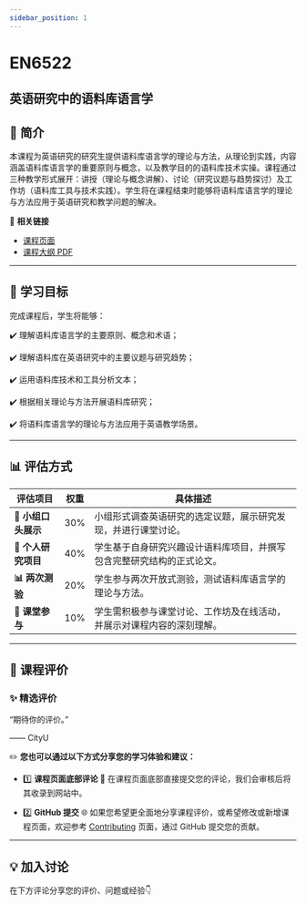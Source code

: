```yaml
---
sidebar_position: 1
---
```


# EN6522
## 英语研究中的语料库语言学

## **📘 简介**
本课程为英语研究的研究生提供语料库语言学的理论与方法，从理论到实践，内容涵盖语料库语言学的重要原则与概念，以及教学目的的语料库技术实操。课程通过三种教学形式展开：讲授（理论与概念讲解）、讨论（研究议题与趋势探讨）及工作坊（语料库工具与技术实践）。学生将在课程结束时能够将语料库语言学的理论与方法应用于英语研究和教学问题的解决。

🔗 **相关链接**
- [课程页面](https://www.cityu.edu.hk/catalogue/pg/202425/course/EN6522.htm)
- [课程大纲 PDF](https://www.cityu.edu.hk/catalogue/pg/202425/course/EN6522.pdf)

---

## **🎯 学习目标**

完成课程后，学生将能够：

✔️ 理解语料库语言学的主要原则、概念和术语；

✔️ 理解语料库在英语研究中的主要议题与研究趋势；

✔️ 运用语料库技术和工具分析文本；

✔️ 根据相关理论与方法开展语料库研究；

✔️ 将语料库语言学的理论与方法应用于英语教学场景。

---

## **📊 评估方式**

| **评估项目**              | **权重** | **具体描述**                                                                                     |
|--------------------------|---------|-----------------------------------------------------------------------------------------------|
| **📖 小组口头展示**        | 30%     | 小组形式调查英语研究的选定议题，展示研究发现，并进行课堂讨论。                                              |
| **📝 个人研究项目**        | 40%     | 学生基于自身研究兴趣设计语料库项目，并撰写包含完整研究结构的正式论文。                                         |
| **📊 两次测验**            | 20%     | 学生参与两次开放式测验，测试语料库语言学的理论与方法。                                                     |
| **💬 课堂参与**            | 10%     | 学生需积极参与课堂讨论、工作坊及在线活动，并展示对课程内容的深刻理解。                                           |

---

## **💬 课程评价**

### ✨ **精选评价**
<div className={commentStyles.commentBox}>
    <p className={commentStyles.commentText}>
        “期待你的评价。”
    </p>
    <p className={commentStyles.commentAuthor}>—— CityU</p>
</div>

✏️ **您也可以通过以下方式分享您的学习体验和建议：**

- 1️⃣ **课程页面底部评论**
💬 在课程页面底部直接提交您的评论，我们会审核后将其收录到网站中。

- 2️⃣ **GitHub 提交**
🌐 如果您希望更全面地分享课程评价，或希望修改或新增课程页面，欢迎参考 [Contributing](/contributing) 页面，通过 GitHub 提交您的贡献。

---

## **💡 加入讨论**

在下方评论分享您的评价、问题或经验👇
<Utterances />
